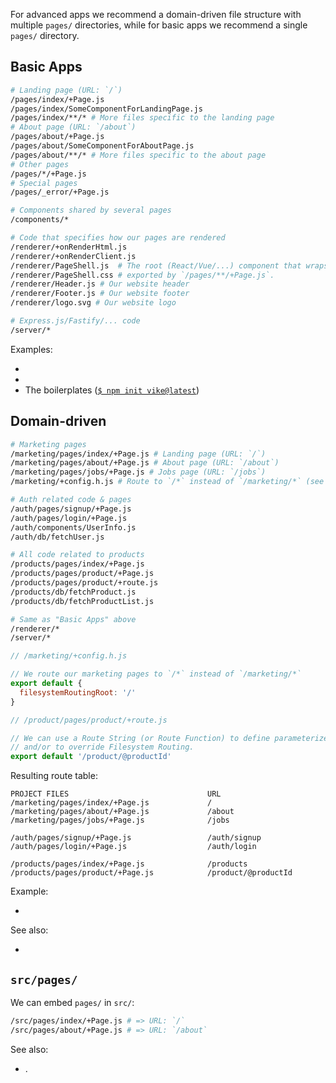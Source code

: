 
<TourRecommendation />

For advanced apps we recommend a domain-driven file structure with multiple `pages/` directories,
while for basic apps we recommend a single `pages/` directory.

## Basic Apps

```bash
# Landing page (URL: `/`)
/pages/index/+Page.js
/pages/index/SomeComponentForLandingPage.js
/pages/index/**/* # More files specific to the landing page
# About page (URL: `/about`)
/pages/about/+Page.js
/pages/about/SomeComponentForAboutPage.js
/pages/about/**/* # More files specific to the about page
# Other pages
/pages/*/+Page.js
# Special pages
/pages/_error/+Page.js

# Components shared by several pages
/components/*

# Code that specifies how our pages are rendered
/renderer/+onRenderHtml.js
/renderer/+onRenderClient.js
/renderer/PageShell.js  # The root (React/Vue/...) component that wraps the `Page` component
/renderer/PageShell.css # exported by `/pages/**/+Page.js`.
/renderer/Header.js # Our website header
/renderer/Footer.js # Our website footer
/renderer/logo.svg # Our website logo

# Express.js/Fastify/... code
/server/*
```

Examples:
- <Link href='/examples/react-v1/' />
- <Link href='/examples/vue-v1/' />
- The boilerplates ([`$ npm init vike@latest`](/scaffold))

## Domain-driven

```bash
# Marketing pages
/marketing/pages/index/+Page.js # Landing page (URL: `/`)
/marketing/pages/about/+Page.js # About page (URL: `/about`)
/marketing/pages/jobs/+Page.js # Jobs page (URL: `/jobs`)
/marketing/+config.h.js # Route to `/*` instead of `/marketing/*` (see below)

# Auth related code & pages
/auth/pages/signup/+Page.js
/auth/pages/login/+Page.js
/auth/components/UserInfo.js
/auth/db/fetchUser.js

# All code related to products
/products/pages/index/+Page.js
/products/pages/product/+Page.js
/products/pages/product/+route.js
/products/db/fetchProduct.js
/products/db/fetchProductList.js

# Same as "Basic Apps" above
/renderer/*
/server/*
```

```js
// /marketing/+config.h.js

// We route our marketing pages to `/*` instead of `/marketing/*`
export default {
  filesystemRoutingRoot: '/'
}
```

```js
// /product/pages/product/+route.js

// We can use a Route String (or Route Function) to define parameterized routes
// and/or to override Filesystem Routing.
export default '/product/@productId'
```

Resulting route table:

```
PROJECT FILES                               URL
/marketing/pages/index/+Page.js             /
/marketing/pages/about/+Page.js             /about
/marketing/pages/jobs/+Page.js              /jobs

/auth/pages/signup/+Page.js                 /auth/signup
/auth/pages/login/+Page.js                  /auth/login

/products/pages/index/+Page.js              /products
/products/pages/product/+Page.js            /product/@productId
```

Example:
 - <Link href='/examples/file-structure-domain-driven-v1/' />

See also:
- <Link href="/filesystemRoutingRoot" />

## `src/pages/`

We can embed `pages/` in `src/`:

```bash
/src/pages/index/+Page.js # => URL: `/`
/src/pages/about/+Page.js # => URL: `/about`
```

See also:
 - <Link href="/filesystem-routing" />.
